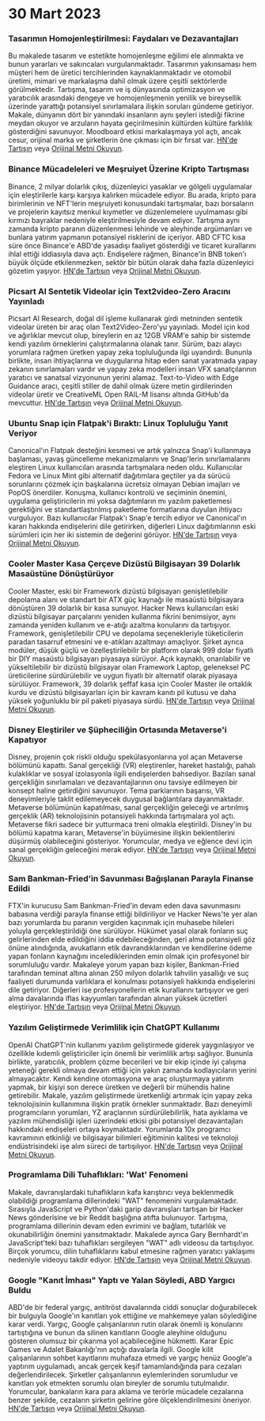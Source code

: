 

<CallToAction />

<Steps>

# 30 Mart 2023

### Tasarımın Homojenleştirilmesi: Faydaları ve Dezavantajları

Bu makalede tasarım ve estetikte homojenleşme eğilimi ele alınmakta ve bunun yararları ve sakıncaları vurgulanmaktadır. Tasarımın yakınsaması hem müşteri hem de üretici tercihlerinden kaynaklanmaktadır ve otomobil üretimi, mimari ve markalaşma dahil olmak üzere çeşitli sektörlerde görülmektedir. Tartışma, tasarım ve iş dünyasında optimizasyon ve yaratıcılık arasındaki dengeye ve homojenleşmenin yenilik ve bireysellik üzerinde yarattığı potansiyel sınırlamalara ilişkin soruları gündeme getiriyor. Makale, dünyanın dört bir yanındaki insanların aynı şeyleri istediği fikrine meydan okuyor ve arzuların hayata geçirilmesinin kültürden kültüre farklılık gösterdiğini savunuyor. Moodboard etkisi markalaşmaya yol açtı, ancak cesur, orijinal marka ve şirketlerin öne çıkması için bir fırsat var.
[HN'de Tartışın](http://news.ycombinator.com/item?id=35355703) veya [Orijinal Metni Okuyun](https://www.alexmurrell.co.uk/articles/the-age-of-average).

### Binance Mücadeleleri ve Meşruiyet Üzerine Kripto Tartışması

Binance, 2 milyar dolarlık çıkış, düzenleyici yasaklar ve gölgeli uygulamalar için eleştirilerle karşı karşıya kalırken mücadele ediyor. Bu arada, kripto para birimlerinin ve NFT'lerin meşruiyeti konusundaki tartışmalar, bazı borsaların ve projelerin kayıtsız menkul kıymetler ve düzenlemelere uyulmaması gibi kırmızı bayraklar nedeniyle eleştirilmesiyle devam ediyor. Tartışma aynı zamanda kripto paranın düzenlenmesi lehinde ve aleyhinde argümanları ve bunlara yatırım yapmanın potansiyel risklerini de içeriyor. ABD CFTC kısa süre önce Binance'e ABD'de yasadışı faaliyet gösterdiği ve ticaret kurallarını ihlal ettiği iddiasıyla dava açtı. Endişelere rağmen, Binance'in BNB token'ı büyük ölçüde etkilenmezken, sektör bir bütün olarak daha fazla düzenleyici gözetim yaşıyor.
[HN'de Tartışın](http://news.ycombinator.com/item?id=35351805) veya [Orijinal Metni Okuyun](https://www.wsj.com/articles/binance-sees-2-billion-in-outflows-as-troubles-compound-9a136e21).

### Picsart AI Sentetik Videolar için Text2video-Zero Aracını Yayınladı

Picsart AI Research, doğal dil işleme kullanarak girdi metninden sentetik videolar üreten bir araç olan Text2Video-Zero'yu yayınladı. Model için kod ve ağırlıklar mevcut olup, bireylerin en az 12GB VRAM'e sahip bir sistemde kendi yazılım örneklerini çalıştırmalarına olanak tanır. Sürüm, bazı alaycı yorumlara rağmen üretken yapay zeka topluluğunda ilgi uyandırdı. Bununla birlikte, insan ihtiyaçlarına ve duygularına hitap eden sanat yaratmada yapay zekanın sınırlamaları vardır ve yapay zeka modelleri insan VFX sanatçılarının yaratıcı ve sanatsal vizyonunun yerini alamaz. Text-to-Video with Edge Guidance aracı, çeşitli stiller de dahil olmak üzere metin girdilerinden videolar üretir ve CreativeML Open RAIL-M lisansı altında GitHub'da mevcuttur.
[HN'de Tartışın](http://news.ycombinator.com/item?id=35352452) veya [Orijinal Metni Okuyun](https://github.com/Picsart-AI-Research/Text2Video-Zero).

### Ubuntu Snap için Flatpak'i Bıraktı: Linux Topluluğu Yanıt Veriyor

Canonical'ın Flatpak desteğini kesmesi ve artık yalnızca Snap'i kullanmaya başlaması, yavaş güncelleme mekanizmalarını ve Snap'lerin sınırlamalarını eleştiren Linux kullanıcıları arasında tartışmalara neden oldu. Kullanıcılar Fedora ve Linux Mint gibi alternatif dağıtımlara geçtiler ya da sürücü sorunlarını çözmek için başkalarına ücretsiz olmayan Debian imajları ve PopOS önerdiler. Konuşma, kullanıcı kontrolü ve seçiminin önemini, uygulama geliştiricilerin mi yoksa dağıtımların mı yazılım paketlemesi gerektiğini ve standartlaştırılmış paketleme formatlarına duyulan ihtiyacı vurguluyor. Bazı kullanıcılar Flatpak'ı Snap'e tercih ediyor ve Canonical'ın kararı hakkında endişelerini dile getirirken, diğerleri Linux dağıtımlarının eski sürümleri için her iki sistemin de değerini görüyor.
[HN'de Tartışın](http://news.ycombinator.com/item?id=35354729) veya [Orijinal Metni Okuyun](https://lwn.net/SubscriberLink/927262/6adb2350e2b0d2ce/).

### Cooler Master Kasa Çerçeve Dizüstü Bilgisayarı 39 Dolarlık Masaüstüne Dönüştürüyor

Cooler Master, eski bir Framework dizüstü bilgisayarı genişletilebilir depolama alanı ve standart bir ATX güç kaynağı ile masaüstü bilgisayara dönüştüren 39 dolarlık bir kasa sunuyor. Hacker News kullanıcıları eski dizüstü bilgisayar parçalarını yeniden kullanma fikrini benimsiyor, aynı zamanda yeniden kullanım ve e-atığı azaltma konularını da tartışıyor. Framework, genişletilebilir CPU ve depolama seçenekleriyle tüketicilerin paradan tasarruf etmesini ve e-atıkları azaltmayı amaçlıyor. Şirket ayrıca modüler, düşük güçlü ve özelleştirilebilir bir platform olarak 999 dolar fiyatlı bir DIY masaüstü bilgisayarı piyasaya sürüyor. Açık kaynaklı, onarılabilir ve yükseltilebilir bir dizüstü bilgisayar olan Framework Laptop, geleneksel PC üreticilerine sürdürülebilir ve uygun fiyatlı bir alternatif olarak piyasaya sürülüyor. Framework, 39 dolarlık şeffaf kasa için Cooler Master ile ortaklık kurdu ve dizüstü bilgisayarları için bir kavram kanıtı pil kutusu ve daha yüksek yoğunluklu bir pil paketi piyasaya sürdü.
[HN'de Tartışın](http://news.ycombinator.com/item?id=35350288) veya [Orijinal Metni Okuyun](https://www.theverge.com/2023/3/23/23652939/framework-cooler-master-sff-pc-case).

### Disney Eleştiriler ve Şüpheciliğin Ortasında Metaverse'i Kapatıyor

Disney, projenin çok riskli olduğu spekülasyonlarına yol açan Metaverse bölümünü kapattı. Sanal gerçekliği (VR) eleştirenler, hareket hastalığı, pahalı kulaklıklar ve sosyal izolasyonla ilgili endişelerden bahsediyor. Bazıları sanal gerçekliğin sınırlamaları ve dezavantajlarının onu tavsiye edilmeyen bir konsept haline getirdiğini savunuyor. Tema parklarının başarısı, VR deneyimleriyle taklit edilemeyecek duygusal bağlantılara dayanmaktadır. Metaverse bölümünün kapatılması, sanal gerçekliğin geleceği ve artırılmış gerçeklik (AR) teknolojisinin potansiyeli hakkında tartışmalara yol açtı. Metaverse fikri sadece bir yutturmaca treni olmakla eleştirildi. Disney'in bu bölümü kapatma kararı, Metaverse'in büyümesine ilişkin beklentilerini düşürmüş olabileceğini gösteriyor. Yorumcular, medya ve eğlence devi için sanal gerçekliğin geleceğini merak ediyor.
[HN'de Tartışın](http://news.ycombinator.com/item?id=35350952) veya [Orijinal Metni Okuyun](https://www.wsj.com/articles/disney-eliminates-its-metaverse-division-as-part-of-companys-layoffs-plan-94b03650).

### Sam Bankman-Fried'in Savunması Bağışlanan Parayla Finanse Edildi

FTX'in kurucusu Sam Bankman-Fried'in devam eden dava savunmasını babasına verdiği parayla finanse ettiği bildiriliyor ve Hacker News'te yer alan bazı yorumlarda bu paranın vergiden kaçınmak için muhasebe hileleri yoluyla gerçekleştirildiği öne sürülüyor. Hükümet yasal olarak fonların suç gelirlerinden elde edildiğini iddia edebileceğinden, geri alma potansiyeli göz önüne alındığında, avukatların etik davrandıklarından ve kendilerine ödeme yapan fonların kaynağını incelediklerinden emin olmak için profesyonel bir sorumluluğu vardır. Makaleye yorum yapan bazı kişiler, Bankman-Fried tarafından teminat altına alınan 250 milyon dolarlık tahvilin yasallığı ve suç faaliyeti durumunda varlıklara el konulması potansiyeli hakkında endişelerini dile getiriyor. Diğerleri ise profesyonellerin etik kurallarını tartışıyor ve geri alma davalarında iflas kayyumları tarafından alınan yüksek ücretleri eleştiriyor.
[HN'de Tartışın](http://news.ycombinator.com/item?id=35358698) veya [Orijinal Metni Okuyun](https://www.forbes.com/sites/sarahemerson/2023/03/29/sam-bankman-fried-legal-fees-funded-by-alameda-money-gifted-to-father-joe-bankman/).

### Yazılım Geliştirmede Verimlilik için ChatGPT Kullanımı

OpenAI ChatGPT'nin kullanımı yazılım geliştirmede giderek yaygınlaşıyor ve özellikle kıdemli geliştiriciler için önemli bir verimlilik artışı sağlıyor. Bununla birlikte, yaratıcılık, problem çözme becerileri ve bir ekip içinde iyi çalışma yeteneği gerekli olmaya devam ettiği için yakın zamanda kodlayıcıların yerini almayacaktır. Kendi kendine otomasyona ve araç oluşturmaya yatırım yapmak, bir kişiyi son derece üretken ve değerli bir mühendis haline getirebilir. Makale, yazılım geliştirmede üretkenliği artırmak için yapay zeka teknolojisinin kullanımına ilişkin pratik örnekler sunmaktadır. Bazı deneyimli programcıların yorumları, YZ araçlarının sürdürülebilirlik, hata ayıklama ve yazılım mühendisliği işleri üzerindeki etkisi gibi potansiyel dezavantajları hakkındaki endişeleri ortaya koymaktadır. Yorumlarda 10x programcı kavramının etkinliği ve bilgisayar bilimleri eğitiminin kalitesi ve teknoloji endüstrisindeki işe alım süreci de tartışılıyor.
[HN'de Tartışın](http://news.ycombinator.com/item?id=35356054) veya [Orijinal Metni Okuyun](https://kadekillary.work/posts/1000x-eng/).

### Programlama Dili Tuhaflıkları: 'Wat' Fenomeni

Makale, davranışlardaki tuhaflıkların kafa karıştırıcı veya beklenmedik olabildiği programlama dillerindeki "WAT" fenomenini vurgulamaktadır. Sırasıyla JavaScript ve Python'daki garip davranışları tartışan bir Hacker News gönderisine ve bir Reddit başlığına atıfta bulunuyor. Tartışma, programlama dillerinin devam eden evrimini ve bağlam, tutarlılık ve okunabilirliğin önemini yansıtmaktadır. Makalede ayrıca Gary Bernhardt'ın JavaScript'teki bazı tuhaflıkları sergileyen "WAT" adlı videosu da tartışılıyor. Birçok yorumcu, dilin tuhaflıklarını kabul etmesine rağmen yaratıcı yaklaşımı nedeniyle videoyu takdir ediyor.
[HN'de Tartışın](http://news.ycombinator.com/item?id=35363044) veya [Orijinal Metni Okuyun](https://www.destroyallsoftware.com/talks/wat).

### Google "Kanıt İmhası" Yaptı ve Yalan Söyledi, ABD Yargıcı Buldu

ABD'de bir federal yargıç, antitröst davalarında ciddi sonuçlar doğurabilecek bir bulguyla Google'ın kanıtları yok ettiğine ve mahkemeye yalan söylediğine karar verdi. Yargıç, Google çalışanlarının rutin olarak önemli iş konularını tartıştığına ve bunun da silinen kanıtların Google aleyhine olduğunu gösteren olumsuz bir çıkarıma yol açabileceğine hükmetti. Karar Epic Games ve Adalet Bakanlığı'nın açtığı davalarla ilgili. Google kilit çalışanlarının sohbet kayıtlarını muhafaza etmedi ve yargıç henüz Google'a yaptırım uygulamadı, ancak gerçek keşif tamamlandığında para cezaları değerlendirilecek. Şirketler çalışanlarının eylemlerinden sorumludur ve kanıtları yok etmekten sorumlu olan bireyler de sorumlu tutulmalıdır. Yorumcular, bankaların kara para aklama ve terörle mücadele cezalarına benzer şekilde, cezaların şirketin gelirine göre ölçeklendirilmesini öneriyor.
[HN'de Tartışın](http://news.ycombinator.com/item?id=35363095) veya [Orijinal Metni Okuyun](https://storage.courtlistener.com/recap/gov.uscourts.cand.373179/gov.uscourts.cand.373179.469.0.pdf).

</Steps>
